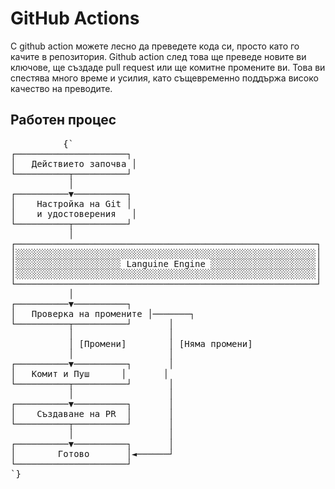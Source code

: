 # GitHub Actions

С github action можете лесно да преведете кода си, просто като го качите в репозитория. Github action след това ще преведе новите ви ключове, ще създаде pull request или ще комитне промените ви.
Това ви спестява много време и усилия, като същевременно поддържа високо качество на преводите.


## Работен процес
<div className="flex flex-col items-center justify-center p-4 mt-10 h-[400px] sm:h-[500px] md:h-[650px]">
        <pre
          className="p-4 text-sm leading-5 scale-[0.5] sm:scale-[0.65] md:scale-90 transform-gpu"
          style={{
            fontFamily: "monospace",
            whiteSpace: "pre",
            textAlign: "left",
          }}
        >
          {`
┌─────────────────────┐
│   Действието започва │
└──────────┬──────────┘
           │
┌──────────▼──────────┐
│    Настройка на Git │
│    и удостоверения   │
└──────────┬──────────┘
           │
┌─────────────────────────────────────────────────────────┐
│░░░░░░░░░░░░░░░░░░░░░░░░░░░░░░░░░░░░░░░░░░░░░░░░░░░░░░░░░│
│░░░░░░░░░░░░░░░░░░░░ Languine Engine ░░░░░░░░░░░░░░░░░░░░│
│░░░░░░░░░░░░░░░░░░░░░░░░░░░░░░░░░░░░░░░░░░░░░░░░░░░░░░░░░│
└─────────────────────────────────────────────────────────┘
           │
┌──────────▼──────────┐
│   Проверка на промените │───────┐
└──────────┬──────────┘       │
           │                  │
           │ [Промени]        │ [Няма промени]
           │                  │
┌──────────▼──────────┐       │
│   Комит и Пуш      │       │
└──────────┬──────────┘       │
           │                  │
┌──────────▼──────────┐       │
│    Създаване на PR  │       │
└──────────┬──────────┘       │
           │                  │
┌──────────▼──────────┐       │
│        Готово       │◄──────┘
└─────────────────────┘
`}
        </pre>
      </div>
